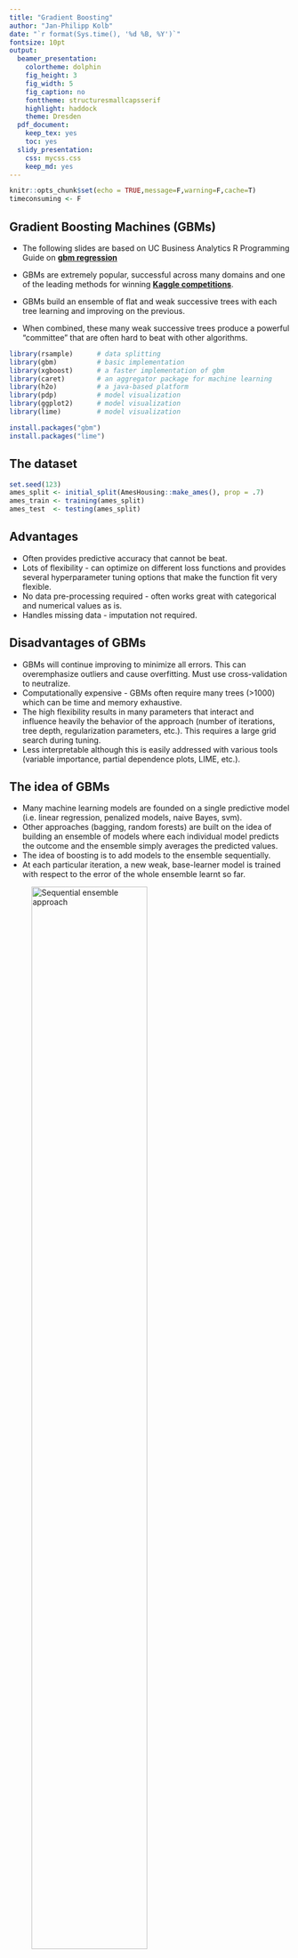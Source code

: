 ```yaml
---
title: "Gradient Boosting"
author: "Jan-Philipp Kolb"
date: "`r format(Sys.time(), '%d %B, %Y')`"
fontsize: 10pt
output:
  beamer_presentation: 
    colortheme: dolphin
    fig_height: 3
    fig_width: 5
    fig_caption: no
    fonttheme: structuresmallcapsserif
    highlight: haddock
    theme: Dresden
  pdf_document: 
    keep_tex: yes
    toc: yes
  slidy_presentation: 
    css: mycss.css
    keep_md: yes
---
```


```r
knitr::opts_chunk$set(echo = TRUE,message=F,warning=F,cache=T)
timeconsuming <- F
```

## Gradient Boosting Machines (GBMs)

- The following slides are based on UC Business Analytics R Programming Guide on [**gbm regression**](http://uc-r.github.io/gbm_regression)


- GBMs are extremely popular, successful across many domains and one of the leading methods for winning [**Kaggle competitions**](https://www.kaggle.com/competitions). 
- GBMs build an ensemble of flat and weak successive trees with each tree learning and improving on the previous. 
- When combined, these many weak successive trees produce a powerful “committee” that are often hard to beat with other algorithms. 



```r
library(rsample)      # data splitting 
library(gbm)          # basic implementation
library(xgboost)      # a faster implementation of gbm
library(caret)        # an aggregator package for machine learning
library(h2o)          # a java-based platform
library(pdp)          # model visualization
library(ggplot2)      # model visualization
library(lime)         # model visualization
```

```r
install.packages("gbm")
install.packages("lime")
```


## The dataset

```r
set.seed(123)
ames_split <- initial_split(AmesHousing::make_ames(), prop = .7)
ames_train <- training(ames_split)
ames_test  <- testing(ames_split)
```

<!--
## Important note

- tree-based methods tend to perform well on unprocessed data (i.e. without normalizing, centering, scaling features). 
- In this tutorial I focus on how to implement GBMs with various packages. 
- Although I do not pre-process the data, realize that you can improve model performance by spending time processing variable attributes.

## Advantages & Disadvantages
-->



## Advantages

-    Often provides predictive accuracy that cannot be beat.
-    Lots of flexibility - can optimize on different loss functions and provides several hyperparameter tuning options that make the function fit very flexible.
-    No data pre-processing required - often works great with categorical and numerical values as is.
-    Handles missing data - imputation not required.

## Disadvantages of GBMs

- GBMs will continue improving to minimize all errors. This can overemphasize outliers and cause overfitting. Must use cross-validation to neutralize.
- Computationally expensive - GBMs often require many trees (>1000) which can be time and memory exhaustive.
-    The high flexibility results in many parameters that interact and influence heavily the behavior of the approach (number of iterations, tree depth, regularization parameters, etc.). This requires a large grid search during tuning.
-    Less interpretable although this is easily addressed with various tools (variable importance, partial dependence plots, LIME, etc.).

## The idea of GBMs

- Many machine learning models are founded on a single predictive model (i.e. linear regression, penalized models, naive Bayes, svm). 
- Other approaches (bagging, random forests) are built on the idea of building an ensemble of models where each individual model predicts the outcome and the ensemble simply averages the predicted values. 
<!--
- The family of boosting methods is based on a different, constructive strategy of ensemble formation.
-->
- The idea of boosting is to add models to the ensemble sequentially. 
- At each particular iteration, a new weak, base-learner model is trained with respect to the error of the whole ensemble learnt so far.

![Sequential ensemble approach](figure/boosted-trees-process.png){ height=70% }

## Important concepts

### Base-learning models 

- Boosting is a framework that iteratively improves any weak learning model. 
- Many gradient boosting applications allow you to “plug in” various classes of weak learners at your disposal. 
- In practice, boosted algorithms often use decision trees as the base-learner. 
<!--
- Consequently, this tutorial will discuss boosting in the context of regression trees.
-->


## Training weak models

- A weak model is one whose error rate is only slightly better than random guessing. 
- The idea behind boosting is that each sequential model builds a simple weak model to slightly improve the remaining errors. 
- Shallow trees represent a weak learner. 
- Trees with only 1-6 splits are used. 
- Combining many weak models (versus strong ones) has a few benefits:

- Speed: Constructing weak models is computationally cheap.
- Accuracy improvement: Weak models allow the algorithm to learn slowly; making minor adjustments in new areas where it does not perform well. In general, statistical approaches that learn slowly tend to perform well.
- Avoids overfitting: Due to making only small incremental improvements with each model in the ensemble, this allows us to stop the learning process as soon as overfitting has been detected (typically by using cross-validation).



## Sequential training with respect to errors

- Boosted trees are grown sequentially; 
- each tree is grown using information from previously grown trees. 
- The basic algorithm for boosted regression trees can be generalized to the following where $x$ represents our features and $y$ represents our response:

1.) Fit a decission tree: $F_1(x)=y$

2.) the next decission tree is fixed to the residuals of the previous: $h_1(x)=y-F_1(x)$

3.) Add this new tree to our algorithm: $F_2(x)=F_1(x)+h_1(x)$

4.) The next decission tree is fixed to the residuals of $F_2: h_2(x)=y-F_2(x)$

5.) Add the new tree to the algorithm: $F_3(x)=F_2(x) + h_1(x)$

Continue this process until some mechanism (i.e. cross validation) tells us to stop.

## Basic algorithm for boosted regression trees

The basic algorithm for boosted regression trees can be generalized to the following where the final model is simply a stagewise additive model of $b$ individual regression trees:

$$
f(x)=B\sum\limits_{b=1}^B f^b(x)
$$

<!--
## Illustration behavior

- To illustrate the behavior, assume the following x and y observations. 
- The blue sine wave represents the true underlying function and the points represent observations that include some irriducible error (noise). 
- The boosted prediction illustrates the adjusted predictions after each additional sequential tree is added to the algorithm. 
- Initially, there are large errors which the boosted algorithm improves upon immediately but as the predictions get closer to the true underlying function you see each additional tree make small improvements in different areas across the feature space where errors remain. 
- Towards the end of the gif, the predicted values nearly converge to the true underlying function.
-->

## Gradient descent

- Many algorithms, including decision trees, focus on minimizing the residuals and, therefore, emphasize the MSE loss function. 
- This algorithm outlines the approach of sequentially fitting regression trees to minimize the errors. 
- This specific approach is how gradient boosting minimizes the mean squared error (MSE) loss function. 
- Often we wish to focus on other loss functions such as mean absolute error (MAE) or to be able to apply the method to a classification problem with a loss function such as deviance. 
- The name gradient boosting machines come from the fact that this procedure can be generalized to loss functions other than MSE.

## A gradient descent algorithm

- Gradient boosting is considered a gradient descent algorithm. 
- Gradient descent is a very generic optimization algorithm capable of finding optimal solutions to a wide range of problems. 
- The general idea of gradient descent is to tweak parameters iteratively in order to minimize a cost function. 
- Suppose you are a downhill skier racing your friend. 
- A good strategy to beat your friend to the bottom is to take the path with the steepest slope. 
- This is exactly what gradient descent does - it measures the local gradient of the loss (cost) function for a given set of parameters ($\Phi$) and takes steps in the direction of the descending gradient. 
- Once the gradient is zero, we have reached the minimum.

## Gradient descent (Geron, 2017).

![](figure/gradient_descent.png)

## Gradient descent

- Gradient descent can be performed on any loss function that is differentiable. 
- This allows GBMs to optimize different loss functions as desired 
<!--
(see ESL, p. 360 for common loss functions). 
-->
- An important parameter in gradient descent is the size of the steps which is determined by the learning rate. 
- If the learning rate is too small, then the algorithm will take many iterations to find the minimum. 
- But if the learning rate is too high, you might jump cross the minimum and end up further away than when you started.

![Learning rate comparisons (Geron, 2017).](figure/learning_rate_comparison.png)


## Shape of cost functions

- Not all cost functions are convex (bowl shaped). 
- There may be local minimas, plateaus, and other irregular terrain of the loss function that makes finding the global minimum difficult. 
- Stochastic gradient descent can help us address this problem by sampling a fraction of the training observations (typically without replacement) and growing the next tree using that subsample. 
- This makes the algorithm faster but the stochastic nature of random sampling also adds some random nature in descending the loss function gradient. 
- Although this randomness does not allow the algorithm to find the absolute global minimum, it can actually help the algorithm jump out of local minima and off plateaus and get near the global minimum.

## Stochastic gradient descent

![Stochastic gradient descent](figure/stochastic_gradient_descent.png)


## Tuning GBM

- GBMs are highly flexible - many tuning parameters
- It is time consuming to find the optimal combination of hyperparameters

### Number of trees

- GBMs often require many trees; however, unlike random forests GBMs can overfit so the goal is to find the optimal number of trees that minimize the loss function of interest with cross validation.

## Tuning parameters

### Depth of trees

- The number $d$ of splits in each tree, which controls the complexity of the boosted ensemble. 
- Often $d=1$ works well, in which case each tree is a stump consisting of a single split. More commonly, $d$ is greater than 1 but it is unlikely $d>10$
 will be required.

### Learning rate

- The number d of splits in each tree, which controls the complexity of the boosted ensemble. 
- Often $d=1$ works well, in which case each tree is a stump consisting of a single split. -
- Normally, $d$ is greater than 1 but it is unlikely $d>10$ will be required.

## Tuning parameters (II)

### Subsampling

- Controls if a fraction of the available training observations is used. 
- Using less than 100% of the training observations means you are implementing [**stochastic gradient descent**](https://en.wikipedia.org/wiki/Stochastic_gradient_descent). 
- This can help to minimize overfitting and keep from getting stuck in a local minimum or plateau of the loss function gradient.

## Package implementation

The most popular implementations of GBM in R:

### gbm

The original R implementation of GBMs

### xgboost

A fast and efficient gradient boosting framework (C++ backend).

### h2o

A powerful java-based interface that provides parallel distributed algorithms and efficient productionalization.

## The R-package `gbm`

The `gbm` R package is an implementation of extensions to Freund and Schapire’s AdaBoost algorithm and Friedman’s gradient boosting machine. This is the original R implementation of GBM. 

<!--
https://www.slideshare.net/mark_landry/gbm-package-in-r
-->

## Basic implementation

- two primary training functions: `gbm::gbm` and `gbm::gbm.fit`. 
- `gbm::gbm` uses the formula interface to specify your model 
- `gbm::gbm.fit` requires the separated x and y matrices (more efficient with many variables). 

<!--
When working with many variables it is more efficient to use the matrix rather than formula interface.
-->


- The default settings in `gbm` includes a learning rate (shrinkage) of 0.001.
- This is a very small learning rate and typically requires a large number of trees to find the minimum MSE. 
- `gbm` uses a default number of trees of 100, which is rarely sufficient. - - The default depth of each tree (interaction.depth) is 1, which means we are ensembling a bunch of stumps. Lastly, I also include cv.folds to perform a 5 fold cross validation. The model took about 90 seconds to run and the results show that our MSE loss function is minimized with 10,000 trees.

## Train GBM model

```r
set.seed(123)
gbm.fit <- gbm(formula = Sale_Price ~ .,distribution = "gaussian",
  data = ames_train,n.trees = 10000,interaction.depth = 1,
  shrinkage = 0.001,cv.folds = 5,
  n.cores = NULL, # will use all cores by default
  verbose = FALSE)  
# print results
print(gbm.fit)
```

```r
# das dauert recht lange
```


## The output object...

... is a list containing several modelling and results information. We can access this information with regular indexing; I recommend you take some time to dig around in the object to get comfortable with its components. Here, we see that the minimum CV RMSE is 29133 (this means on average our model is about $29,133 off from the actual sales price) but the plot also illustrates that the CV error is still decreasing at 10,000 trees.

## Get MSE and compute RMSE

```r
sqrt(min(gbm.fit$cv.error))
# plot loss function as a result of n trees added to the ensemble
gbm.perf(gbm.fit, method = "cv")
```

<!--
In this case, the small learning rate is resulting in very small incremental improvements which means many trees are required. In fact, for the default learning rate and tree depth settings it takes 39,906 trees for the CV error to minimize (~ 5 minutes of run time)!
-->

## Tuning GBMs
<!--
However, rarely do the default settings suffice. We could tune parameters one at a time to see how the results change. 
-->
- The learning rate is increased to take larger steps down the gradient descent, 
- The number of trees is reduced (since we are reducing the learning rate), 
and increase the depth of each tree from using a single split to 3 splits.

<!--
This model takes about 90 seconds to run and achieves a significantly lower RMSE than our initial model with only 1,260 trees.
-->

```r
set.seed(123)
gbm.fit2 <- gbm(formula = Sale_Price ~ .,
  distribution = "gaussian",data = ames_train,
  n.trees = 5000,interaction.depth = 3,shrinkage = 0.1,
  cv.folds = 5,n.cores = NULL,verbose = FALSE)  
# find index for n trees with minimum CV error
min_MSE <- which.min(gbm.fit2$cv.error)

# get MSE and compute RMSE
sqrt(gbm.fit2$cv.error[min_MSE])
# plot loss function as a result of n trees added to the ensemble
gbm.perf(gbm.fit2, method = "cv")
```

## Grid search

<!--
However, a better option than manually tweaking hyperparameters one at a time is to perform a grid search which iterates over every combination of hyperparameter values and allows us to assess which combination tends to perform well. To perform a manual grid search, first we want to construct our grid of hyperparameter combinations. We’re going to search across 81 models with varying learning rates and tree depth. I also vary the minimum number of observations allowed in the trees terminal nodes (n.minobsinnode) and introduce stochastic gradient descent by allowing bag.fraction < 1.
-->

- the minimum number of observations allowed in the trees terminal nodes (`n.minobsinnode`) is varied

```r
hyper_grid <- expand.grid(
  shrinkage = c(.01, .1, .3),
  interaction.depth = c(1, 3, 5),
  n.minobsinnode = c(5, 10, 15),
  bag.fraction = c(.65, .8, 1), 
  optimal_trees = 0,# a place to dump results
  min_RMSE = 0                     
)

# total number of combinations
nrow(hyper_grid)
```

## 

- We loop through each hyperparameter combination (5,000 trees). 
-  To speed up the tuning process, instead of performing 5-fold CV I train on 75% of the training observations and evaluate performance on the remaining 25%. 
<!--
Important note:
-->
- When using `train.fraction` it will take the first XX% of the data so its important to randomize your rows in case their is any logic behind the ordering of the data (i.e. ordered by neighborhood).

<!--
After about 30 minutes of training time our grid search ends and we see a few important results pop out. 
-->
- First, our top model has better performance than our previously fitted model above, with the RMSE nearly $3,000 lower. Second, looking at the top 10 models we see that:
- none of the top models used a learning rate of 0.3; small incremental steps down the gradient descent appears to work best,
- none of the top models used stumps (`interaction.depth = 1`); there are likely stome important interactions that the deeper trees are able to capture,
- adding a stochastic component with bag.fraction < 1 seems to help; there may be some local minimas in our loss function gradient,

<!--
- none of the top models used `n.minobsinnode = 15`; the smaller nodes may allow us to capture pockets of unique feature-price point instances,


- in a few instances we appear to use nearly all 5,000 trees; 

maybe we should increase this parameter in our next search?
-->

## Randomize data and loop over hyperparameter grid

```r
# randomize data
random_index <- sample(1:nrow(ames_train), nrow(ames_train))
random_ames_train <- ames_train[random_index, ]
# grid search 
for(i in 1:nrow(hyper_grid)) {
  set.seed(123)
  # train model
  gbm.tune <- gbm(
    formula = Sale_Price ~ .,
    distribution = "gaussian",
    data = random_ames_train,
    n.trees = 5000,
    interaction.depth = hyper_grid$interaction.depth[i],
    shrinkage = hyper_grid$shrinkage[i],
    n.minobsinnode = hyper_grid$n.minobsinnode[i],
    bag.fraction = hyper_grid$bag.fraction[i],
    train.fraction = .75,
    n.cores = NULL, # will use all cores by default
    verbose = FALSE
  )
  # add min training error and trees to grid
  hyper_grid$optimal_trees[i] <- which.min(gbm.tune$valid.error)
  hyper_grid$min_RMSE[i] <- sqrt(min(gbm.tune$valid.error))
}
hyper_grid %>% 
  dplyr::arrange(min_RMSE) %>%
  head(10)
```




## Refine the search - adjust the grid

```r
# modify hyperparameter grid
hyper_grid <- expand.grid(
  shrinkage = c(.01, .05, .1),
  interaction.depth = c(3, 5, 7),
  n.minobsinnode = c(5, 7, 10),
  bag.fraction = c(.65, .8, 1), 
  optimal_trees = 0,               # a place to dump results
  min_RMSE = 0                     # a place to dump results
)

# total number of combinations
nrow(hyper_grid)
```

## The final model

```r
set.seed(123)

# train GBM model
gbm.fit.final <- gbm(
  formula = Sale_Price ~ .,
  distribution = "gaussian",
  data = ames_train,
  n.trees = 483,
  interaction.depth = 5,
  shrinkage = 0.1,
  n.minobsinnode = 5,
  bag.fraction = .65, 
  train.fraction = 1,
  n.cores = NULL, # will use all cores by default
  verbose = FALSE
  )  
```

## Visualizing - Variable importance

- `cBars` allows you to adjust the number of variables to show

```r
par(mar = c(5, 8, 1, 1))
summary(gbm.fit.final,cBars = 10,
  # also can use permutation.test.gbm
  method = relative.influence,las = 2)
```

## The `vip` package

```r
devtools::install_github("koalaverse/vip")
```

```r
vip::vip(gbm.fit.final)
```

## Partial dependence plots

- PDPs plot the change in the average predicted value as specified feature(s) vary over their marginal distribution. 
- The PDP plot below displays the average change in predicted sales price as we vary `Gr_Liv_Area` while holding all other variables constant. 
<!--
- This is done by holding all variables constant for each observation in our training data set but then apply the unique values of Gr_Liv_Area for each observation. 
-->
- We then average the sale price across all the observations. 
- This PDP illustrates how the predicted sales price increases as the square footage of the ground floor in a house increases.

## Partial dependence plot - `Gr_Liv_Area`

```r
gbm.fit.final %>%
  partial(pred.var = "Gr_Liv_Area", n.trees = gbm.fit.final$n.trees, grid.resolution = 100) %>%
  autoplot(rug = TRUE, train = ames_train) +
  scale_y_continuous(labels = scales::dollar)
```

## ICE curves ... 

- ... are an extension of PDP plots but 
<!--
, rather than plot the average marginal effect on the response variable, we plot 
-->
the change in the predicted response variable is plotted as we vary each predictor variable. 
<!--
- Below shows the regular ICE curve plot (left) and the centered ICE curves (right). 
-->
- When the curves have a wide range of intercepts and are consequently “stacked” on each other, heterogeneity in the response variable values due to marginal changes in the predictor variable of interest can be difficult to discern. 
- The centered ICE can help draw these inferences out and can highlight any strong heterogeneity in our results. 
- The results show that most observations follow a common trend as `Gr_Liv_Area` increases; 
- the centered ICE plot highlights a few observations that deviate from the common trend.


### Links - Boosting

- [**Gradient Boosting Machines**](http://uc-r.github.io/gbm_regression)


- [**How to Visualize Gradient Boosting Decision Trees With XGBoost in Python**](https://machinelearningmastery.com/visualize-gradient-boosting-decision-trees-xgboost-python/)

